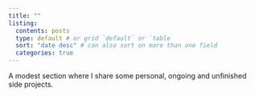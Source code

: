 ```yaml
---
title: ""
listing: 
  contents: posts 
  type: default # or grid `default` or `table
  sort: "date desc" # can also sort on more than one field
  categories: true 
---
```


A modest section where I share some personal, ongoing and unfinished side projects.